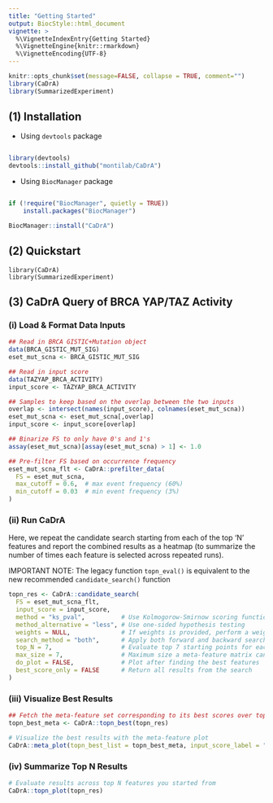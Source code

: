 ```yaml
---
title: "Getting Started"
output: BiocStyle::html_document
vignette: >
  %\VignetteIndexEntry{Getting Started}
  %\VignetteEngine{knitr::rmarkdown}
  %\VignetteEncoding{UTF-8}
---
```


```r
knitr::opts_chunk$set(message=FALSE, collapse = TRUE, comment="")
library(CaDrA)
library(SummarizedExperiment)
```

## (1) Installation

- Using `devtools` package

```r

library(devtools)
devtools::install_github("montilab/CaDrA")

```

- Using `BiocManager` package

```r

if (!require("BiocManager", quietly = TRUE))
    install.packages("BiocManager")

BiocManager::install("CaDrA")

```

## (2) Quickstart

```
library(CaDrA)
library(SummarizedExperiment)
```

## (3) CaDrA Query of BRCA YAP/TAZ Activity

### (i) Load & Format Data Inputs

```r

## Read in BRCA GISTIC+Mutation object
data(BRCA_GISTIC_MUT_SIG)
eset_mut_scna <- BRCA_GISTIC_MUT_SIG

## Read in input score
data(TAZYAP_BRCA_ACTIVITY)
input_score <- TAZYAP_BRCA_ACTIVITY

## Samples to keep based on the overlap between the two inputs
overlap <- intersect(names(input_score), colnames(eset_mut_scna))
eset_mut_scna <- eset_mut_scna[,overlap]
input_score <- input_score[overlap]

## Binarize FS to only have 0's and 1's
assay(eset_mut_scna)[assay(eset_mut_scna) > 1] <- 1.0

## Pre-filter FS based on occurrence frequency
eset_mut_scna_flt <- CaDrA::prefilter_data(
  FS = eset_mut_scna,
  max_cutoff = 0.6,  # max event frequency (60%)
  min_cutoff = 0.03  # min event frequency (3%)
)  

```

### (ii) Run CaDrA

Here, we repeat the candidate search starting from each of the top 'N' features and report the combined results as a heatmap (to summarize the number of times each feature is selected across repeated runs). 

IMPORTANT NOTE: The legacy function `topn_eval()` is equivalent to the new recommended `candidate_search()` function

```r

topn_res <- CaDrA::candidate_search(
  FS = eset_mut_scna_flt,
  input_score = input_score,
  method = "ks_pval",          # Use Kolmogorow-Smirnow scoring function 
  method_alternative = "less", # Use one-sided hypothesis testing
  weights = NULL,              # If weights is provided, perform a weighted-KS test
  search_method = "both",      # Apply both forward and backward search
  top_N = 7,                   # Evaluate top 7 starting points for each search
  max_size = 7,                # Maximum size a meta-feature matrix can extend to
  do_plot = FALSE,             # Plot after finding the best features
  best_score_only = FALSE      # Return all results from the search
)

```

### (iii) Visualize Best Results

```r

## Fetch the meta-feature set corresponding to its best scores over top N features searches
topn_best_meta <- CaDrA::topn_best(topn_res)

# Visualize the best results with the meta-feature plot
CaDrA::meta_plot(topn_best_list = topn_best_meta, input_score_label = "YAP/TAZ Activity")

```

### (iv) Summarize Top N Results

```r

# Evaluate results across top N features you started from
CaDrA::topn_plot(topn_res) 

```
